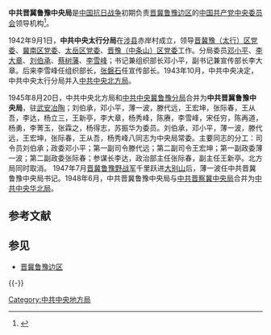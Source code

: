 {{expand|time=2015-03-09T02:15:42+00:00}}
{{refimprove|time=2015-03-09T02:15:42+00:00}}
{{Infobox PRCG
|中共机构名称=中共晋冀鲁豫中央局
|标志1=Danghui_R.svg
|格言1=
|授权法源=[[中国共产党章程|中国共产党章程]]
|上级机构=[[中国共产党中央委员会|中国共产党中央委员会]]
|机构类型=地方局
|行政级别=
|地址=[[邯郸市|邯郸市]]
}}
'''中共晋冀鲁豫中央局'''是[[中国抗日战争|中国抗日战争]]初期负责[[晋冀鲁豫边区|晋冀鲁豫边区]]的[[中国共产党中央委员会|中国共产党中央委员会]]领导机构<ref name="叶永烈">{{cite book|author=[[叶永烈|叶永烈]]|title=他影响了中国：陈云全传|year=2013|publisher=四川人民出版社、[[华夏出版社|华夏出版社]]|isbn=978-7-220-08775-2}}</ref>。

1942年9月1日，'''中共中央太行分局'''在[[涉县|涉县]]赤岸村成立，领导[[太行区|晋冀豫（太行）区党委]]、[[冀南军区|冀南区党委]]、[[太岳军区|太岳区党委]]、[[晋豫区|晋豫（中条山）区党委]]工作。分局委员[[邓小平|邓小平]]、[[李大章|李大章]]、[[刘伯承|刘伯承]]、[[蔡树藩|蔡树藩]]、[[李雪峰|李雪峰]]；书记兼组织部长邓小平，副书记兼宣传部长李大章。后来李雪峰任组织部长，[[张磐石|张磐石]]任宣传部长。1943年10月，中共中央决定，中共中央太行分局并入[[中共中央北方局|中共中央北方局]]。

1945年8月20日，中共中央北方局和[[中共中央冀鲁豫分局|中共中央冀鲁豫分局]]合并为'''中共晋冀鲁豫中央局'''，驻[[武安|武安]][[冶陶镇|冶陶]]；刘伯承，邓小平，薄一波，滕代远，王宏坤，张际春，王从吾，李达，杨立三，王新亭，李大章，杨秀峰，陈赓，李雪峰，宋任穷，陈再道，杨勇，李菁玉，张霖之，杨得志，苏振华为委员。刘伯承，邓小平，薄一波，滕代远，王宏坤，张际春，王从吾，杨秀峰八同志为中央局常委。主要同志的分工：司令员刘伯承；政委邓小平；第一副司令滕代远；第二副司令王宏坤；第一副政委薄一波；第二副政委张际春；参谋长李达，政治部主任张际春，副主任王新亭。北方局同时取消。
1947年7月[[晋冀鲁豫野战军|晋冀鲁豫野战军]]千里跃进[[大别山|大别山]]后，薄一波任中共晋冀鲁豫中央局书记。1948年6月，中共晋冀鲁豫中央局与[[中共晋察冀中央局|中共晋察冀中央局]]合并为[[中共中央华北局|中共中央华北局]]。

== 参考文献 ==
{{Reflist}}

== 参见 ==
{{Portal box|中国共产党|中华民国}}
* [[晋冀鲁豫边区|晋冀鲁豫边区]]

{{-}}
{{中共中央局和中共中央地方局}}

[[Category:中共中央地方局|Category:中共中央地方局]]